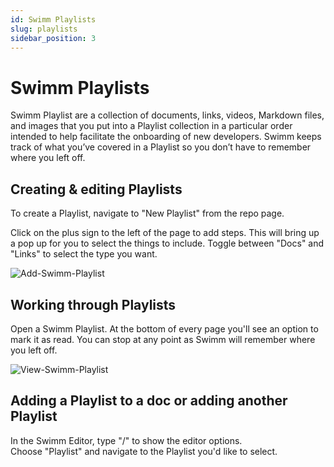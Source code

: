 ```yaml
---
id: Swimm Playlists
slug: playlists
sidebar_position: 3
---
```


# Swimm Playlists

Swimm Playlist are a collection of documents, links, videos, Markdown files, and images that you put into a Playlist collection in a particular order intended to help facilitate the onboarding of new developers. Swimm keeps track of what you’ve covered in a Playlist so you don’t have to remember where you left off.

## Creating & editing Playlists

To create a Playlist, navigate to "New Playlist" from the repo page.

Click on the plus sign to the left of the page to add steps. This will bring up a pop up for you to select the things to include. Toggle between "Docs" and "Links" to select the type you want.

![Add-Swimm-Playlist](../../static/img/playlist-setup.png)

## Working through Playlists

Open a Swimm Playlist. At the 
bottom of every page you'll see an option to mark it as read. You can stop at any point as Swimm will remember where you left off. 

![View-Swimm-Playlist](../../static/img/playlist2.png)

## Adding a Playlist to a doc or adding another Playlist
In the Swimm Editor, type "/" to show the editor options.<br/>
Choose "Playlist" and navigate to the Playlist you'd like to select.